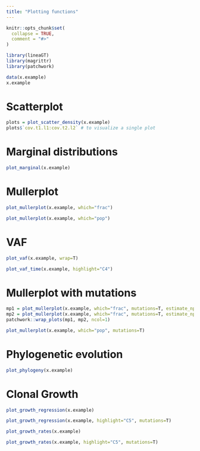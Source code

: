 ---
title: "Plotting functions"
---

```{r, include = FALSE}
knitr::opts_chunk$set(
  collapse = TRUE,
  comment = "#>"
)
```

```{r setup}
library(lineaGT)
library(magrittr)
library(patchwork)
```

```{r}
data(x.example)
x.example
```


# Scatterplot
```{r}
plots = plot_scatter_density(x.example)
plots$`cov.t1.l1:cov.t2.l2` # to visualize a single plot
```


# Marginal distributions
```{r}
plot_marginal(x.example)
```


# Mullerplot
```{r warning=FALSE}
plot_mullerplot(x.example, which="frac")
```

```{r warning=FALSE}
plot_mullerplot(x.example, which="pop")
```


# VAF
```{r}
plot_vaf(x.example, wrap=T)
```


```{r}
plot_vaf_time(x.example, highlight="C4")
```


# Mullerplot with mutations

```{r warning=FALSE}
mp1 = plot_mullerplot(x.example, which="frac", mutations=T, estimate_npops=T)
mp2 = plot_mullerplot(x.example, which="frac", mutations=T, estimate_npops=F)
patchwork::wrap_plots(mp1, mp2, ncol=1)
```

```{r warning=FALSE}
plot_mullerplot(x.example, which="pop", mutations=T)
```


# Phylogenetic evolution

```{r}
plot_phylogeny(x.example)
```



# Clonal Growth
```{r warning=FALSE}
plot_growth_regression(x.example)
```

```{r warning=FALSE}
plot_growth_regression(x.example, highlight="C5", mutations=T)
```


```{r warning=FALSE}
plot_growth_rates(x.example)
```

```{r}
plot_growth_rates(x.example, highlight="C5", mutations=T)
```

